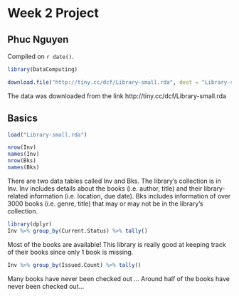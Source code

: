 # Week 2 Project

## Phuc Nguyen

<!-- leave this material as is -->
Compiled on `r date()`.

```r
library(DataComputing)
```
<!-- put your content after this line -->

```r
download.file("http://tiny.cc/dcf/Library-small.rda", dest = "Library-small.rda")
```

The data was downloaded from the link http://tiny.cc/dcf/Library-small.rda 

## Basics

```r
load("Library-small.rda")
```

```r
nrow(Inv)
names(Inv)
nrow(Bks)
names(Bks)
```

There are two data tables called Inv and Bks.
The library's collection is in Inv. Inv includes details about the books (i.e. author, title) and their library-related information (i.e. location, due date). Bks includes information of over 3000 books (i.e. genre, title) that may or may not be in the library's collection.

```r
library(dplyr)
Inv %>% group_by(Current.Status) %>% tally()
```

Most of the books are available! This library is really good at keeping track of their books since only 1 book is missing.

```r
Inv %>% group_by(Issued.Count) %>% tally()
```

Many books have never been checked out ... Around half of the books have never been checked out...



